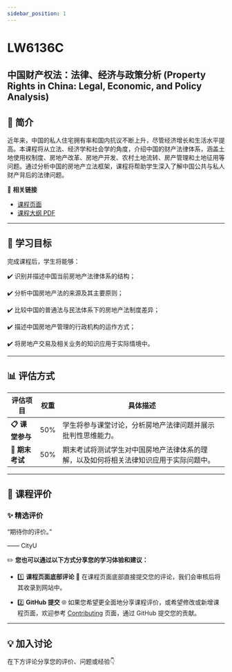 ```yaml
---
sidebar_position: 1
---
```


# LW6136C
## 中国财产权法：法律、经济与政策分析 (Property Rights in China: Legal, Economic, and Policy Analysis)

## **📘 简介**
近年来，中国的私人住宅拥有率和国内抗议不断上升，尽管经济增长和生活水平提高。本课程将从立法、经济学和社会学的角度，介绍中国的财产法律体系，涵盖土地使用权制度、房地产改革、房地产开发、农村土地流转、房产管理和土地征用等问题。通过分析中国的房地产立法框架，课程将帮助学生深入了解中国公共与私人财产背后的法律问题。

🔗 **相关链接**
- [课程页面](https://www.cityu.edu.hk/catalogue/pg/202425/course/LW6136C.htm)
- [课程大纲 PDF](https://www.cityu.edu.hk/catalogue/pg/202425/course/LW6136C.pdf)

---

## **🎯 学习目标**

完成课程后，学生将能够：

✔️ 识别并描述中国当前房地产法律体系的结构；

✔️ 分析中国房地产法的来源及其主要原则；

✔️ 比较中国的普通法与民法体系下的房地产法制度差异；

✔️ 描述中国房地产管理的行政机构的运作方式；

✔️ 将房地产交易及相关业务的知识应用于实际情境中。

---

## **📊 评估方式**

| **评估项目**          | **权重** | **具体描述**                                                                                       |
|----------------------|---------|---------------------------------------------------------------------------------------------------|
| **📋 课堂参与**       | 50%     | 学生将参与课堂讨论，分析房地产法律问题并展示批判性思维能力。                                    |
| **📂 期末考试**       | 50%     | 期末考试将测试学生对中国房地产法律体系的理解，以及如何将相关法律知识应用于实际问题中。          |

---

## **💬 课程评价**

### ✨ **精选评价**
<div className={commentStyles.commentBox}>
    <p className={commentStyles.commentText}>
        “期待你的评价。”
    </p>
    <p className={commentStyles.commentAuthor}>—— CityU</p>
</div>

✏️ **您也可以通过以下方式分享您的学习体验和建议：**

- 1️⃣ **课程页面底部评论**
💬 在课程页面底部直接提交您的评论，我们会审核后将其收录到网站中。

- 2️⃣ **GitHub 提交**
🌐 如果您希望更全面地分享课程评价，或希望修改或新增课程页面，欢迎参考 [Contributing](/contributing) 页面，通过 GitHub 提交您的贡献。

---

## **💡 加入讨论**

在下方评论分享您的评价、问题或经验👇
<Utterances />